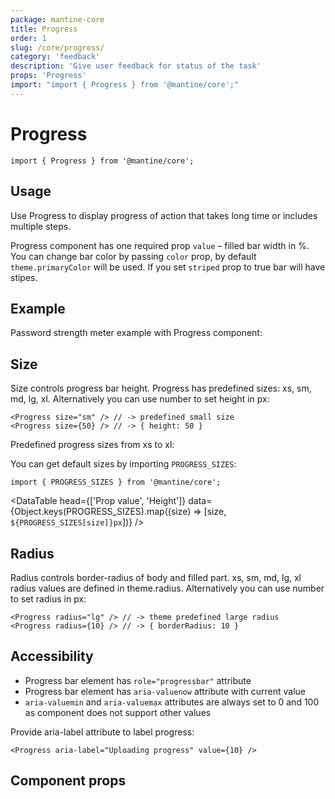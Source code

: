 ```yaml
---
package: mantine-core
title: Progress
order: 1
slug: /core/progress/
category: 'feedback'
description: 'Give user feedback for status of the task'
props: 'Progress'
import: "import { Progress } from '@mantine/core';"
---
```



# Progress

<PageHeader
  source="mantine-core/src/Progress/Progress.tsx"
  docs="core/Progress.mdx"
  package="@mantine/core"
/>

```tsx
import { Progress } from '@mantine/core';
```

## Usage

Use Progress to display progress of action that takes long time or includes multiple steps.

Progress component has one required prop `value` – filled bar width in %.
You can change bar color by passing `color` prop, by default `theme.primaryColor` will be used.
If you set `striped` prop to true bar will have stipes.

<ProgressBaseDemo />

<ProgressConfigurator />

## Example

Password strength meter example with Progress component:

<PasswordInputStrengthDemo />

## Size

Size controls progress bar height. Progress has predefined sizes: xs, sm, md, lg, xl.
Alternatively you can use number to set height in px:

```tsx
<Progress size="sm" /> // -> predefined small size
<Progress size={50} /> // -> { height: 50 }
```

Predefined progress sizes from xs to xl:

<ProgressSizesDemo />

You can get default sizes by importing `PROGRESS_SIZES`:

```tsx
import { PROGRESS_SIZES } from '@mantine/core';
```

<DataTable
  head={['Prop value', 'Height']}
  data={Object.keys(PROGRESS_SIZES).map((size) => [size, `${PROGRESS_SIZES[size]}px`])}
/>

## Radius

Radius controls border-radius of body and filled part.
xs, sm, md, lg, xl radius values are defined in <GatsbyLink to="/pages/theming/">theme.radius</GatsbyLink>.
Alternatively you can use number to set radius in px:

```tsx
<Progress radius="lg" /> // -> theme predefined large radius
<Progress radius={10} /> // -> { borderRadius: 10 }
```

## Accessibility

- Progress bar element has `role="progressbar"` attribute
- Progress bar element has `aria-valuenow` attribute with current value
- `aria-valuemin` and `aria-valuemax` attributes are always set to 0 and 100 as component does not support other values

Provide aria-label attribute to label progress:

```tsx
<Progress aria-label="Uploading progress" value={10} />
```

## Component props

<PropsTable component="Progress" />
